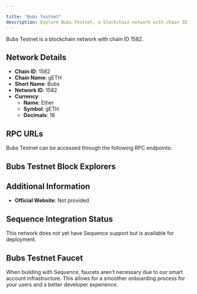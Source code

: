 ```yaml
---

title: "Bubs Testnet"
description: Explore Bubs Testnet, a blockchain network with chain ID 1582. Learn about its native currency, Ether, and how to interact with the network.
---
```




Bubs Testnet is a blockchain network with chain ID 1582.

## Network Details

- **Chain ID**: 1582
- **Chain Name**: gETH
- **Short Name**: Bubs
- **Network ID**: 1582
- **Currency**: 
  - **Name**: Ether
  - **Symbol**: gETH
  - **Decimals**: 18

## RPC URLs

Bubs Testnet can be accessed through the following RPC endpoints:



## Bubs Testnet Block Explorers



## Additional Information

- **Official Website**: Not provided

## Sequence Integration Status

This network does not yet have Sequence support but is available for deployment.

## Bubs Testnet Faucet

When building with Sequence, faucets aren't necessary due to our smart account infrastructure. This allows for a smoother onboarding process for your users and a better developer experience.
